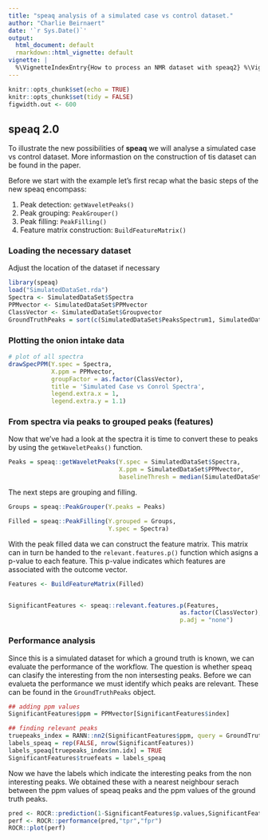 ```yaml
---
title: "speaq analysis of a simulated case vs control dataset."
author: "Charlie Beirnaert"
date: '`r Sys.Date()`'
output:
  html_document: default
  rmarkdown::html_vignette: default
vignette: |
  %\VignetteIndexEntry{How to process an NMR dataset with speaq2} %\VignetteEngine{knitr::rmarkdown} %\VignetteEncoding{UTF-8}
---
```


```r
knitr::opts_chunk$set(echo = TRUE)
knitr::opts_chunk$set(tidy = FALSE)
figwidth.out <- 600
```

## speaq 2.0

To illustrate the new possibilities of **speaq** we will analyse a simulated case vs control dataset. More informastion on the construction of tis dataset can be found in the paper.

Before we start with the example let's first recap what the basic steps of the new speaq encompass:

1. Peak detection: `getWaveletPeaks()` 
2. Peak grouping: `PeakGrouper()` 
3. Peak filling: `PeakFilling()` 
4. Feature matrix construction: `BuildFeatureMatrix()`


### Loading the necessary dataset

Adjust the location of the dataset if necessary

```r
library(speaq) 
load("SimulatedDataSet.rda")
Spectra <- SimulatedDataSet$Spectra
PPMvector <- SimulatedDataSet$PPMvector
ClassVector <- SimulatedDataSet$Groupvector
GroundTruthPeaks = sort(c(SimulatedDataSet$PeaksSpectrum1, SimulatedDataSet$PeaksSpectrum2))
```

### Plotting the onion intake data

```r
# plot of all spectra
drawSpecPPM(Y.spec = Spectra, 
            X.ppm = PPMvector, 
            groupFactor = as.factor(ClassVector), 
            title = 'Simulated Case vs Conrol Spectra', 
            legend.extra.x = 1, 
            legend.extra.y = 1.1)
```


### From spectra via peaks to grouped peaks (features)

Now that we've had a look at the spectra it is time to convert these to peaks by using the `getWaveletPeaks()` function. 

```r

Peaks = speaq::getWaveletPeaks(Y.spec = SimulatedDataSet$Spectra, 
                               X.ppm = SimulatedDataSet$PPMvector,
                               baselineThresh = median(SimulatedDataSet$Spectra)  )

```

The next steps are grouping and filling.

```r

Groups = speaq::PeakGrouper(Y.peaks = Peaks)

Filled = speaq::PeakFilling(Y.grouped = Groups, 
                            Y.spec = Spectra)
```

With the peak filled data we can construct the feature matrix. This matrix can in turn be handed to the `relevant.features.p()` function which asigns a p-value to each feature. This p-value indicates which features are associated with the outcome vector.

```r
Features <- BuildFeatureMatrix(Filled)


SignificantFeatures <- speaq::relevant.features.p(Features, 
                                                as.factor(ClassVector),
                                                p.adj = "none")
```


### Performance analysis

Since this is a simulated dataset for which a ground truth is known, we can evaluate the performance of the workflow. The question is whether speaq can clasify the interesting from the non intersesting peaks. Before we can evalueta the performance we must identify which peaks are relevant. These can be found in the `GroundTruthPeaks` object.

```r
## adding ppm values
SignificantFeatures$ppm = PPMvector[SignificantFeatures$index]

## finding relevant peaks
truepeaks_index = RANN::nn2(SignificantFeatures$ppm, query = GroundTruthPeaks, k = 1)
labels_speaq = rep(FALSE, nrow(SignificantFeatures))
labels_speaq[truepeaks_index$nn.idx] = TRUE
SignificantFeatures$truefeats = labels_speaq

```


Now we have the labels which indicate the interesting peaks from the non interesting peaks. We obtained these with a nearest neighbour serach between the ppm values of speaq peaks and the ppm values of the ground truth peaks.


```r

pred <- ROCR::prediction(1-SignificantFeatures$p.values,SignificantFeatures$truefeats)
perf <- ROCR::performance(pred,"tpr","fpr")
ROCR::plot(perf)

```

